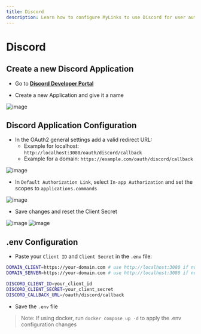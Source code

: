 ```yaml
---
title: Discord
description: Learn how to configure MyLinks to use Discord for user authentication.
---
```


# Discord

## Create a new Discord Application

- Go to **[Discord Developer Portal](https://discord.com/developers)**

- Create a new Application and give it a name

![image](https://github.com/TrinhNgocThanh/mylinks.com.vn/assets/32828263/7e7cdfa0-d1d6-4b6b-a8a9-905aaa40d135)

## Discord Application Configuration

- In the OAuth2 general settings add a valid redirect URL:
    - Example for localhost: `http://localhost:3080/oauth/discord/callback`
    - Example for a domain: `https://example.com/oauth/discord/callback`

![image](https://github.com/TrinhNgocThanh/mylinks.com.vn/assets/32828263/6c56fb92-f4ab-43b9-981b-f98babeeb19d)

- In `Default Authorization Link`, select `In-app Authorization` and set the scopes to `applications.commands`

![image](https://github.com/TrinhNgocThanh/mylinks.com.vn/assets/32828263/2ce94670-9422-48d2-97e9-ec40bd331573)

- Save changes and reset the Client Secret

![image](https://github.com/TrinhNgocThanh/mylinks.com.vn/assets/32828263/3af164fc-66ed-4e5e-9f5a-9bcab3df37b4)
![image](https://github.com/TrinhNgocThanh/mylinks.com.vn/assets/32828263/2ece3935-68e6-4f2e-8656-9721cba5388a)

## .env Configuration

- Paste your `Client ID` and `Client Secret` in the `.env` file:

```bash filename=".env"
DOMAIN_CLIENT=https://your-domain.com # use http://localhost:3080 if not using a custom domain
DOMAIN_SERVER=https://your-domain.com # use http://localhost:3080 if not using a custom domain

DISCORD_CLIENT_ID=your_client_id
DISCORD_CLIENT_SECRET=your_client_secret
DISCORD_CALLBACK_URL=/oauth/discord/callback
```

- Save the `.env` file

> Note: If using docker, run `docker compose up -d` to apply the .env configuration changes

